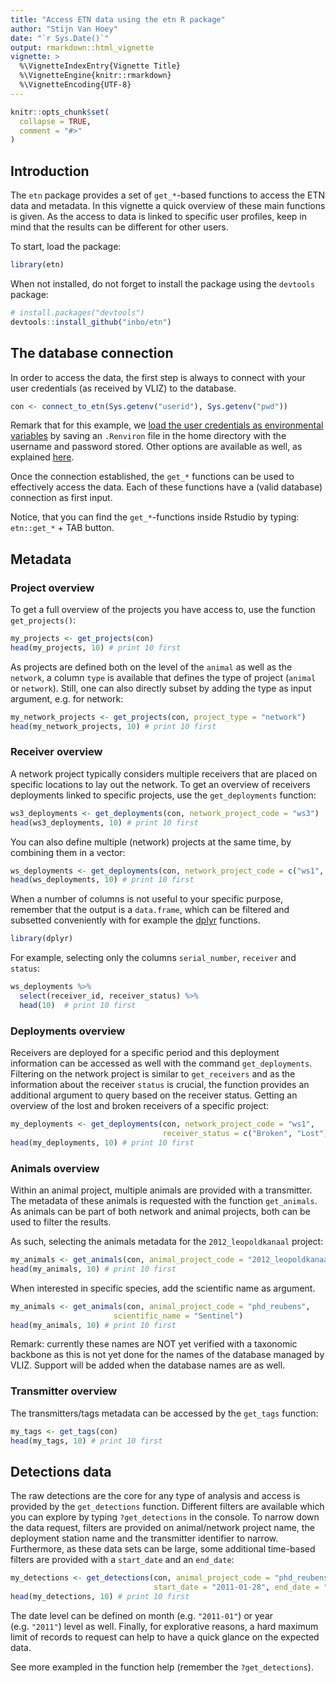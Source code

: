 ```yaml
---
title: "Access ETN data using the etn R package"
author: "Stijn Van Hoey"
date: "`r Sys.Date()`"
output: rmarkdown::html_vignette
vignette: >
  %\VignetteIndexEntry{Vignette Title}
  %\VignetteEngine{knitr::rmarkdown}
  %\VignetteEncoding{UTF-8}
---
```


```r
knitr::opts_chunk$set(
  collapse = TRUE,
  comment = "#>"
)
```

## Introduction

The `etn` package provides a set of `get_*`-based functions to access the ETN data and metadata. In this vignette a quick overview of these main functions is given. As the access to data is linked to specific user profiles, keep in mind that the results can be different for other users.

To start, load the package:

```r
library(etn)
```

When not installed, do not forget to install the package using the `devtools` package:

```r
# install.packages("devtools")
devtools::install_github("inbo/etn")
```

## The database connection

In order to access the data, the first step is always to connect with your user credentials (as received by VLIZ) to the database. 

```r
con <- connect_to_etn(Sys.getenv("userid"), Sys.getenv("pwd"))
```

Remark that for this example, we [load the user credentials as environmental variables](http://db.rstudio.com/best-practices/managing-credentials/#use-environment-variables) by saving an `.Renviron` file in the home directory with the username and password stored. Other options are available as well, as explained [here](http://db.rstudio.com/best-practices/managing-credentials/).

Once the connection established, the `get_*` functions can be used to effectively access the data. Each of these functions have a (valid database) connection as first input.

Notice, that you can find the `get_*`-functions inside Rstudio by typing: `etn::get_*` + TAB button.

## Metadata

### Project overview

To get a full overview of the projects you have access to, use the function `get_projects()`:

```r
my_projects <- get_projects(con)
head(my_projects, 10) # print 10 first
```

As projects are defined both on the level of the `animal` as well as the `network`, a column `type` is available that defines the type of project (`animal` or `network`). Still, one can also directly subset by adding the type as input argument, e.g. for network:

```r
my_network_projects <- get_projects(con, project_type = "network")
head(my_network_projects, 10) # print 10 first
```

### Receiver overview

A network project typically considers multiple receivers that are placed on specific locations to lay out the network. To get an overview of receivers deployments linked to specific projects, use the `get_deployments` function:

```r
ws3_deployments <- get_deployments(con, network_project_code = "ws3")
head(ws3_deployments, 10) # print 10 first
```

You can also define multiple (network) projects at the same time, by combining them in a vector:

```r
ws_deployments <- get_deployments(con, network_project_code = c("ws1", "ws3"))
head(ws_deployments, 10) # print 10 first
```

When a number of columns is not useful to your specific purpose, remember that the output is a `data.frame`, which can be filtered and subsetted conveniently with for example the [dplyr](http://dplyr.tidyverse.org/) functions. 

```r
library(dplyr)
```

For example, selecting only the columns `serial_number`, `receiver` and `status`:

```r
ws_deployments %>% 
  select(receiver_id, receiver_status) %>%
  head(10)  # print 10 first
```

### Deployments overview

Receivers are deployed for a specific period and this deployment information can be accessed as well with the command `get_deployments`. Filtering on the network project is similar to `get_receivers` and as the information about the receiver `status` is crucial, the function provides an additional argument to query based on the receiver status. Getting an overview of the lost and broken receivers of a specific project:

```r
my_deployments <- get_deployments(con, network_project_code = "ws1", 
                                  receiver_status = c("Broken", "Lost"))
head(my_deployments, 10) # print 10 first 
```

### Animals overview

Within an animal project, multiple animals are provided with a transmitter. The metadata of these animals is requested with the function `get_animals`. As animals can be part of both network and animal projects, both can be used to filter the results. 

As such, selecting the animals metadata for the `2012_leopoldkanaal` project:

```r
my_animals <- get_animals(con, animal_project_code = "2012_leopoldkanaal")
head(my_animals, 10) # print 10 first
```

When interested in specific species, add the scientific name as argument.

```r
my_animals <- get_animals(con, animal_project_code = "phd_reubens",
                       scientific_name = "Sentinel")
head(my_animals, 10) # print 10 first
```

Remark: currently these names are NOT yet verified with a taxonomic backbone as this is not yet done for the names of the database managed by VLIZ. Support will be added when the database names are as well.

### Transmitter overview

The transmitters/tags metadata can be accessed by the `get_tags` function:

```r
my_tags <- get_tags(con)
head(my_tags, 10) # print 10 first
```

## Detections data

The raw detections are the core for any type of analysis and access is provided by the `get_detections` function. Different filters are available which you can explore by typing `?get_detections` in the console. 
To narrow down the data request, filters are provided on animal/network project name, the deployment station name and the transmitter identifier to narrow. Furthermore, as these data sets can be large, some additional time-based filters are provided with a `start_date` and an `end_date`: 

```r
my_detections <- get_detections(con, animal_project_code = "phd_reubens", 
                                start_date = "2011-01-28", end_date = "2011-02-01")
head(my_detections, 10) # print 10 first
```

The date level can be defined on month (e.g. `"2011-01"`) or year (e.g. `"2011"`) level as well. Finally, for explorative reasons, a hard maximum limit of records to request can help to have a quick glance on the expected data.

See more exampled in the function help (remember the `?get_detections`).
